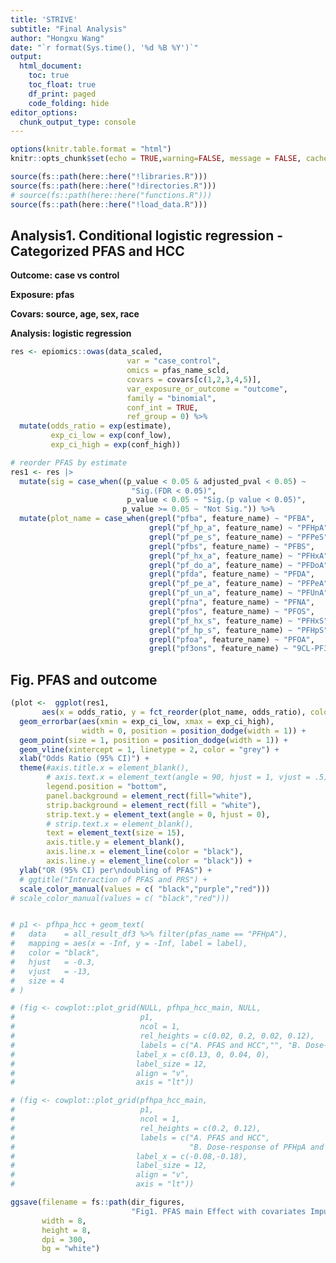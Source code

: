 ```yaml
---
title: 'STRIVE'
subtitle: "Final Analysis"
author: "Hongxu Wang"
date: "`r format(Sys.time(), '%d %B %Y')`"
output:
  html_document:
    toc: true
    toc_float: true
    df_print: paged
    code_folding: hide
editor_options: 
  chunk_output_type: console
---
```

```r
options(knitr.table.format = "html")
knitr::opts_chunk$set(echo = TRUE,warning=FALSE, message = FALSE, cache=FALSE,collapse=FALSE)

source(fs::path(here::here("!libraries.R")))
source(fs::path(here::here("!directories.R")))
# source(fs::path(here::here("functions.R")))
source(fs::path(here::here("!load_data.R")))
```

## Analysis1. Conditional logistic regression - Categorized PFAS and HCC
**Outcome: case vs control**

**Exposure: pfas**

**Covars: source, age, sex, race**

**Analysis: logistic regression**

```r
res <- epiomics::owas(data_scaled,
                          var = "case_control", 
                          omics = pfas_name_scld,
                          covars = covars[c(1,2,3,4,5)],
                          var_exposure_or_outcome = "outcome",
                          family = "binomial",
                          conf_int = TRUE,
                          ref_group = 0) %>%
  mutate(odds_ratio = exp(estimate),
         exp_ci_low = exp(conf_low),
         exp_ci_high = exp(conf_high))

# reorder PFAS by estimate
res1 <- res |> 
  mutate(sig = case_when((p_value < 0.05 & adjusted_pval < 0.05) ~
                           "Sig.(FDR < 0.05)",
                          p_value < 0.05 ~ "Sig.(p value < 0.05)", 
                         p_value >= 0.05 ~ "Not Sig.")) %>%
  mutate(plot_name = case_when(grepl("pfba", feature_name) ~ "PFBA",
                               grepl("pf_hp_a", feature_name) ~ "PFHpA",
                               grepl("pf_pe_s", feature_name) ~ "PFPeS",
                               grepl("pfbs", feature_name) ~ "PFBS",
                               grepl("pf_hx_a", feature_name) ~ "PFHxA",
                               grepl("pf_do_a", feature_name) ~ "PFDoA",
                               grepl("pfda", feature_name) ~ "PFDA",
                               grepl("pf_pe_a", feature_name) ~ "PFPeA",
                               grepl("pf_un_a", feature_name) ~ "PFUnA",
                               grepl("pfna", feature_name) ~ "PFNA",
                               grepl("pfos", feature_name) ~ "PFOS",
                               grepl("pf_hx_s", feature_name) ~ "PFHxS",
                               grepl("pf_hp_s", feature_name) ~ "PFHpS",
                               grepl("pfoa", feature_name) ~ "PFOA",
                               grepl("pf3ons", feature_name) ~ "9CL-PF3ONS",))
```

## Fig. PFAS and outcome
```r

(plot <-  ggplot(res1,
       aes(x = odds_ratio, y = fct_reorder(plot_name, odds_ratio), color = sig)) +
  geom_errorbar(aes(xmin = exp_ci_low, xmax = exp_ci_high),
                width = 0, position = position_dodge(width = 1)) +
  geom_point(size = 1, position = position_dodge(width = 1)) + 
  geom_vline(xintercept = 1, linetype = 2, color = "grey") +
  xlab("Odds Ratio (95% CI)") +
  theme(#axis.title.x = element_blank(),
        # axis.text.x = element_text(angle = 90, hjust = 1, vjust = .5), 
        legend.position = "bottom",
        panel.background = element_rect(fill="white"), 
        strip.background = element_rect(fill = "white"),
        strip.text.y = element_text(angle = 0, hjust = 0),
        # strip.text.x = element_blank(),
        text = element_text(size = 15),
        axis.title.y = element_blank(),
        axis.line.x = element_line(color = "black"),
        axis.line.y = element_line(color = "black")) +
  ylab("OR (95% CI) per\ndoubling of PFAS") +
  # ggtitle("Interaction of PFAS and PRS") +
  scale_color_manual(values = c( "black","purple","red")))
# scale_color_manual(values = c( "black","red")))


# p1 <- pfhpa_hcc + geom_text(
#   data    = all_result_df3 %>% filter(pfas_name == "PFHpA"),
#   mapping = aes(x = -Inf, y = -Inf, label = label),
#   color = "black",
#   hjust   = -0.3,
#   vjust   = -13,
#   size = 4
# )

# (fig <- cowplot::plot_grid(NULL, pfhpa_hcc_main, NULL, 
#                            p1,
#                            ncol = 1, 
#                            rel_heights = c(0.02, 0.2, 0.02, 0.12),
#                            labels = c("A. PFAS and HCC","", "B. Dose-response of PFHpA and HCC", ""),
#                           label_x = c(0.13, 0, 0.04, 0),
#                           label_size = 12,
#                           align = "v",
#                           axis = "lt"))

# (fig <- cowplot::plot_grid(pfhpa_hcc_main, 
#                            p1,
#                            ncol = 1, 
#                            rel_heights = c(0.2, 0.12),
#                            labels = c("A. PFAS and HCC",
#                                       "B. Dose-response of PFHpA and HCC"),
#                           label_x = c(-0.08,-0.18),
#                           label_size = 12,
#                           align = "v",
#                           axis = "lt"))

ggsave(filename = fs::path(dir_figures,
                           "Fig1. PFAS main Effect with covariates Imputed no smoking.jpeg"),
       width = 8,
       height = 8,
       dpi = 300,
       bg = "white")
```

